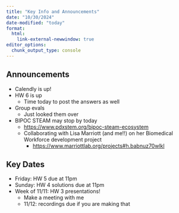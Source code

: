 ```yaml
---
title: "Key Info and Announcements"
date: "10/30/2024"
date-modified: "today"
format: 
  html:
    link-external-newwindow: true
editor_options: 
  chunk_output_type: console
---
```


## Announcements

-   Calendly is up!
- HW 6 is up
  - Time today to post the answers as well
- Group evals
  - Just looked them over
- BIPOC STEAM may stop by today
  - <https://www.pdxstem.org/bipoc-steam-ecosystem>
  - Collaborating with Lisa Marriott (and me!!) on her Biomedical Workforce development project
    - <https://www.marriottlab.org/projects#h.babnuz70wlkl>
  

## Key Dates

- Friday: HW 5 due at 11pm
- Sunday: HW 4 solutions due at 11pm
- Week of 11/11: HW 3 presentations!
  - Make a meeting with me
  - 11/12: recordings due if you are making that
